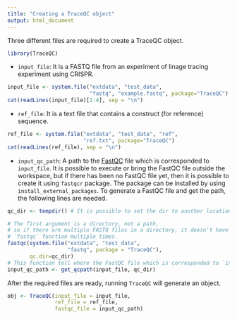 ```yaml
---
title: "Creating a TraceQC object"
output: html_document
---
```


Three different files are required to create a TraceQC object.

```r
library(TraceQC)
```

* `input_file`: It is a FASTQ file from an experiment of linage tracing experiment using CRISPR.

```r
input_file <- system.file("extdata", "test_data",
                          "fastq", "example.fastq", package="TraceQC")
cat(readLines(input_file)[1:4], sep = "\n")
```

* `ref_file`: It is a text file that contains a construct (for reference) sequence.


```r
ref_file <- system.file("extdata", "test_data", "ref",
                        "ref.txt", package="TraceQC")
cat(readLines(ref_file), sep = "\n")
```

* `input_qc_path`: A path to the [FastQC](https://www.bioinformatics.babraham.ac.uk/projects/fastqc/) file which is corresponded to `input_file`. It is possible to execute or bring the FastQC file outside the workspace, but if there has been no FastQC file yet, then it is possible to create it using `fastqcr` package. The package can be installed by using `install_external_packages`. To generate a FastQC file and get the path, the following lines are needed.

```r
qc_dir <- tempdir() # It is possible to set the dir to another location.

# The first argument is a directory, not a path, 
# so if there are multiple FASTQ files in a directory, it doesn't have to run
# `fastqc` function multiple times.
fastqc(system.file("extdata", "test_data",
                   "fastq", package = "TraceQC"), 
       qc.dir=qc_dir)
# This function tell where the FastQC file which is corresponded to `input_file`.
input_qc_path <- get_qcpath(input_file, qc_dir)
```

After the required files are ready, running `TraceQC` will generate an object.

```r
obj <- TraceQC(input_file = input_file,
               ref_file = ref_file,
               fastqc_file = input_qc_path)
```
